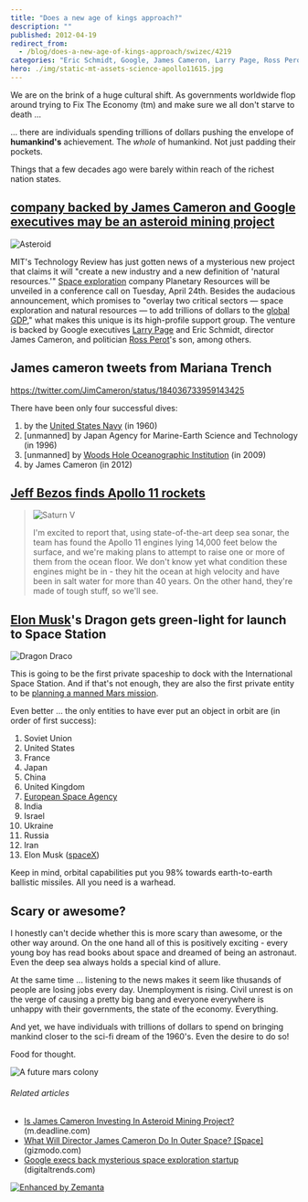 ```yaml
---
title: "Does a new age of kings approach?"
description: ""
published: 2012-04-19
redirect_from:
  - /blog/does-a-new-age-of-kings-approach/swizec/4219
categories: "Eric Schmidt, Google, James Cameron, Larry Page, Ross Perot, Space exploration, Uncategorized, Woods Hole Oceanographic Institution"
hero: ./img/static-mt-assets-science-apollo11615.jpg
---
```


We are on the brink of a huge cultural shift. As governments worldwide flop around trying to Fix The Economy (tm) and make sure we all don't starve to death ...

... there are individuals spending trillions of dollars pushing the envelope of **humankind's** achievement. The _whole_ of humankind. Not just padding their pockets.

Things that a few decades ago were barely within reach of the richest nation states.

## [company backed by James Cameron and Google executives may be an asteroid mining project](http://www.theverge.com/2012/4/18/2957585/planetary-resources-space-exploration-company-james-cameron-google)

![Asteroid](http://static.bbc.co.uk/solarsystem/img/ic/640/other_solar_system_bodies/asteroid/asteroid_large.jpg "Asteroid")

MIT's Technology Review has just gotten news of a mysterious new project that claims it will "create a new industry and a new definition of 'natural resources.'" [Space exploration](http://en.wikipedia.org/wiki/Space_exploration "Space exploration") company Planetary Resources will be unveiled in a conference call on Tuesday, April 24th. Besides the audacious announcement, which promises to "overlay two critical sectors — space exploration and natural resources — to add trillions of dollars to the [global GDP](http://en.wikipedia.org/wiki/Gross_world_product "Gross world product")," what makes this unique is its high-profile support group. The venture is backed by Google executives [Larry Page](http://www.forbes.com/profile/larry-page "Larry Page") and Eric Schmidt, director James Cameron, and politician [Ross Perot](http://perotcharts.com "Ross Perot")'s son, among others.

## James cameron tweets from Mariana Trench

https://twitter.com/JimCameron/status/184036733959143425

There have been only four successful dives:

1.  by the [United States Navy](http://en.wikipedia.org/wiki/United_States_Navy "United States Navy") (in 1960)
2.  \[unmanned] by Japan Agency for Marine-Earth Science and Technology (in 1996)
3.  \[unmanned] by [Woods Hole Oceanographic Institution](<http://maps.google.com/maps?ll=41.5245166667,-70.6709722222&spn=0.01,0.01&q=41.5245166667,-70.6709722222 (Woods%20Hole%20Oceanographic%20Institution)&t=h> "Woods Hole Oceanographic Institution") (in 2009)
4.  by James Cameron (in 2012)

## [Jeff Bezos finds Apollo 11 rockets](http://www.theatlantic.com/technology/archive/2012/03/amazons-jeff-bezos-discovers-historic-apollo-11-rocket-engines-at-the-bottom-of-the-sea/255190/)

> ![Saturn V](./img/static-mt-assets-science-apollo11615.jpg "Saturn V")
>
> I'm excited to report that, using state-of-the-art deep sea sonar, the team has found the Apollo 11 engines lying 14,000 feet below the surface, and we're making plans to attempt to raise one or more of them from the ocean floor. We don't know yet what condition these engines might be in - they hit the ocean at high velocity and have been in salt water for more than 40 years. On the other hand, they're made of tough stuff, so we'll see.

## [Elon Musk](http://en.wikipedia.org/wiki/Elon_Musk "Elon Musk")'s Dragon gets green-light for launch to Space Station

![Dragon Draco](./img/2011-04-21-spacex_dragon_draco.jpg "Dragon Draco")

This is going to be the first private spaceship to dock with the International Space Station. And if that's not enough, they are also the first private entity to be [planning a manned Mars mission](http://news.discovery.com/space/spacex-elon-musk-mars-astronauts-20-years-110423.html).

Even better ... the only entities to have ever put an object in orbit are (in order of first success):

1.  Soviet Union
2.  United States
3.  France
4.  Japan
5.  China
6.  United Kingdom
7.  [European Space Agency](<http://maps.google.com/maps?ll=48.8482,2.3042&spn=1.0,1.0&q=48.8482,2.3042 (European%20Space%20Agency)&t=h> "European Space Agency")
8.  India
9.  Israel
10. Ukraine
11. Russia
12. Iran
13. Elon Musk ([spaceX](http://www.spacex.com/ "SpaceX"))

Keep in mind, orbital capabilities put you 98% towards earth-to-earth ballistic missiles. All you need is a warhead.

## Scary or awesome?

I honestly can't decide whether this is more scary than awesome, or the other way around. On the one hand all of this is positively exciting - every young boy has read books about space and dreamed of being an astronaut. Even the deep sea always holds a special kind of allure.

At the same time ... listening to the news makes it seem like thusands of people are losing jobs every day. Unemployment is rising. Civil unrest is on the verge of causing a pretty big bang and everyone everywhere is unhappy with their governments, the state of the economy. Everything.

And yet, we have individuals with trillions of dollars to spend on bringing mankind closer to the sci-fi dream of the 1960's. Even the desire to do so!

Food for thought.

![A future mars colony](./img/-acoaJHV4OOE-Te4rN5eq3wI-AAAAAAAAAn4-P68uKDHJW7I-s1600-HM_Landscape_01.jpg "A future mars colony")

###### Related articles

- [Is James Cameron Investing In Asteroid Mining Project?](http://m.deadline.com/2012/04/is-james-cameron-investing-in-asteroid-mining-project/) (m.deadline.com)
- [What Will Director James Cameron Do In Outer Space? \[Space\]](http://gizmodo.com/5903306/what-will-director-james-cameron-do-in-outer-space) (gizmodo.com)
- [Google execs back mysterious space exploration startup](http://www.digitaltrends.com/cool-tech/google-execs-back-mysterious-space-exploration-startup/) (digitaltrends.com)

[![Enhanced by Zemanta](http://img.zemanta.com/zemified_e.png?x-id=74891d97-bad9-4a28-b8f2-f73296b4cb64)](http://www.zemanta.com/ "Enhanced by Zemanta")
